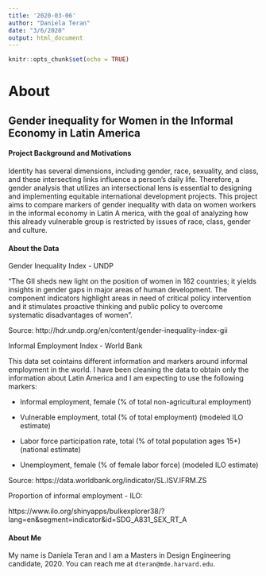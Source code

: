 ```yaml
---
title: '2020-03-06'
author: "Daniela Teran"
date: "3/6/2020"
output: html_document
---
```


```r
knitr::opts_chunk$set(echo = TRUE)
```

# **About**

## Gender inequality for Women in the Informal Economy in Latin America  

#### **Project Background and Motivations**  

Identity has several dimensions, including gender, race, sexuality, and class,
and these intersecting links influence a person’s daily life. Therefore, a
gender analysis that utilizes an intersectional lens is essential to designing
and implementing equitable international development projects. This project aims
to compare markers of gender inequality with data on women workers in the
informal economy in Latin A merica, with the goal of analyzing how this already
vulnerable group is restricted by issues of race, class, gender and culture.

#### **About the Data**

Gender Inequality Index - UNDP

"The GII sheds new light on the position of women in 162 countries; it yields insights in gender gaps in major areas of human development. The component indicators highlight areas in need of critical policy intervention and it stimulates proactive thinking and public policy to overcome systematic disadvantages of women".

Source:
http://hdr.undp.org/en/content/gender-inequality-index-gii

Informal Employment Index - World Bank

This data set cointains different information and markers around informal employment in the world. I have been cleaning the data to obtain only the information about Latin America and I am expecting to use the following markers: 

- Informal employment, female (% of total non-agricultural employment)

- Vulnerable employment, total (% of total employment) (modeled ILO estimate)

- Labor force participation rate, total (% of total population ages 15+) (national estimate)

- Unemployment, female (% of female labor force) (modeled ILO estimate)

Source:
https://data.worldbank.org/indicator/SL.ISV.IFRM.ZS

Proportion of informal employment - ILO: 

https://www.ilo.org/shinyapps/bulkexplorer38/?lang=en&segment=indicator&id=SDG_A831_SEX_RT_A

#### **About Me**

My name is Daniela Teran and I am a Masters in Design Engineering candidate, 2020. You can reach me at ``dteran@mde.harvard.edu``.

